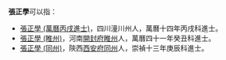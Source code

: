 '''張正學'''可以指：

* [[張正學_(萬曆丙戌進士)|張正學 (萬曆丙戌進士)]]，四川潼川州人，萬曆十四年丙戌科進士。
* [[張正學_(睢州)|張正學 (睢州)]]，河南[[開封府|開封府]][[睢州|睢州]]人，萬曆四十一年癸丑科進士。
* [[張正學_(同州)|張正學 (同州)]]，陝西[[西安府|西安府]][[同州|同州]]人，崇禎十三年庚辰科進士。

{{Disambig|Z|cat=三字张姓人名消歧义}}